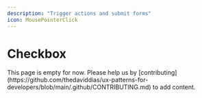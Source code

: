```yaml
---
description: "Trigger actions and submit forms"
icon: MousePointerClick
---
```



# Checkbox

<Callout type="warning">
  This page is empty for now. Please help us by
  [contributing](https://github.com/thedaviddias/ux-patterns-for-developers/blob/main/.github/CONTRIBUTING.md)
  to add content.
</Callout>

